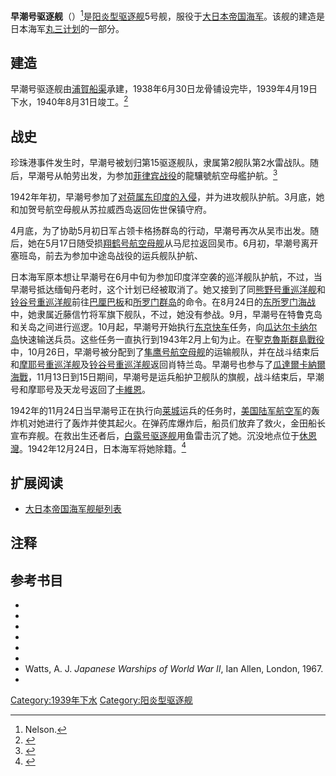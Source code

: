 {{軍艦模板
|圖片=[[File:Japanese_destroyer_Hayashio_underway_c1940_(painting).jpg|300px]]
|照片說明= 
|圖片2= 
|照片說明2= 
|名稱= 早潮
|艦種= [[驅逐艦|驅逐艦]]
|艦名= 
|擁有國= [[大日本帝國|大日本帝國]]
|艦級= [[陽炎型驅逐艦|陽炎型驅逐艦]]
|代號= 
|前型=
|次型=
|同型=
|數量= 
|製造= [[浦贺船渠|浦贺船渠]]
|下訂= 
|造價=  
|動工= 
|下水= 1939年4月19日
|服役= 1940年8月31日
|退役= 
|結局= 1942年11月24日沉没
|除籍= 1942年12月24日
|狀態= 
|綽號=
|榮譽=
|排水= 2033 公噸
|標準= 
|基準= 
|滿載= 
|長度= 118.5 公尺
|闊度= 10.8 公尺
|吃水= 3.8 公尺
|極速= 35.5節
|鍋爐= 3 × Kampon水管鍋爐<br />2 × Kanpon脈衝渦輪機
|引擎= 
|燃料=
|出力= 52000馬力
|續航= 5000海里(18節時)
|乘員= 239
|裝甲= 
|裝備= (1939)<br/>• 6 × [[50倍径三年式127毫米炮|50倍径三年式127毫米炮]] <br />• 2 × [[九六式25毫米高射机炮|九六式25毫米高射机炮]]<br />• 8 × {{convert|24|in|mm|0|abbr=on}} [[鱼雷|鱼雷]]<br />• 18 [[深水炸彈|深水炸彈]]<br />• 2 x [[掃雷器|掃雷器]]
*(1943)
*6 × [[50倍径三年式127毫米炮|50倍径三年式127毫米炮]]
*8 × [[九六式25毫米高射机炮|九六式25毫米高射机炮]]
*8 × {{convert|610|mm|0|abbr=on}} [[鱼雷|鱼雷]]
*18 × [[深水炸弹|深水炸弹]]
|射控裝置=
|偵搜設備=
|電戰系統=
|電子設備=
|飛行= 
|艦載機= 
|其它=
}}

'''早潮号驱逐舰'''（{{lang-ja|早潮}}）<ref>Nelson. </ref>是[[阳炎型驱逐舰|阳炎型驱逐舰]]5号舰，服役于[[大日本帝国海军|大日本帝国海军]]。该舰的建造是日本海军[[丸三计划|丸三计划]]的一部分。

== 建造 ==
早潮号驱逐舰由[[浦賀船渠|浦賀船渠]]承建，1938年6月30日龙骨铺设完毕，1939年4月19日下水，1940年8月31日竣工。<ref>{{Cite web|url=http://homepage2.nifty.com/nishidah/e/stc0427.htm|title=Asashio class 1st class destroyers|last=Nishidah|first=Hiroshi|year=2002|work=Materials of the Imperial Japanese Navy|publisher=|deadurl=yes|archiveurl=http://archive.wikiwix.com/cache/20110727193532/http://homepage2.nifty.com/nishidah/e/stc0427.htm|archivedate=2011年7月27日|df=}}</ref>

== 战史 ==
珍珠港事件发生时，早潮号被划归第15驱逐舰队，隶属第2舰队第2水雷战队。随后，早潮号从帕劳出发，为参加[[菲律賓戰役_(1941年–1942年)|菲律宾战役]]的龍驤號航空母艦护航。<ref>{{Cite web|url=http://www.combinedfleet.com/hayaso_t.htm|title=IJN ''Hayashio'': Tabular Record of Movement|author=Allyn D. Nevitt|date=|year=1998|month=|work=|publisher=combinedfleet.com|access-date=2016-07-06|archive-date=2020-02-23|archive-url=https://web.archive.org/web/20200223215131/http://www.combinedfleet.com/hayaso_t.htm|dead-url=no}}</ref>

1942年年初，早潮号参加了[[荷蘭東印度群島戰役|对荷属东印度的入侵]]，并为进攻舰队护航。3月底，她和加贺号航空母舰从苏拉威西岛返回佐世保镇守府。

4月底，为了协助5月初日军占领卡格扬群岛的行动，早潮号再次从吴市出发。随后，她在5月17日随受损[[翔鹤号航空母舰|翔鹤号航空母舰]]从马尼拉返回吴市。6月初，早潮号离开塞班岛，前去为参加中途岛战役的运兵舰队护航、

日本海军原本想让早潮号在6月中旬为参加印度洋空袭的巡洋舰队护航，不过，当早潮号抵达缅甸丹老时，这个计划已经被取消了。她又接到了同[[熊野号重巡洋舰|熊野号重巡洋舰]]和[[铃谷号重巡洋舰|铃谷号重巡洋舰]]前往[[巴厘巴板|巴厘巴板]]和[[所罗门群岛|所罗门群岛]]的命令。在8月24日的[[东所罗门海战|东所罗门海战]]中，她隶属近藤信竹将军旗下舰队，不过，她没有参战。9月，早潮号在特鲁克岛和关岛之间进行巡逻。10月起，早潮号开始执行[[东京快车|东京快车]]任务，向[[瓜达尔卡纳尔岛|瓜达尔卡纳尔岛]]快速输送兵员。这些任务一直执行到1943年2月上旬为止。在[[聖克魯斯群島戰役|聖克魯斯群島戰役]]中，10月26日，早潮号被分配到了[[隼鹰号航空母舰|隼鹰号航空母舰]]的运输舰队，并在战斗结束后和[[摩耶号重巡洋舰|摩耶号重巡洋舰]]及[[铃谷号重巡洋舰|铃谷号重巡洋舰]]返回肖特兰岛。早潮号也参与了[[瓜達爾卡納爾海戰|瓜達爾卡納爾海戰]]，11月13日到15日期间，早潮号是运兵船护卫舰队的旗舰，战斗结束后，早潮号和摩耶号及天龙号返回了[[卡維恩|卡維恩]]。

1942年的11月24日当早潮号正在执行向[[莱城|莱城]]运兵的任务时，[[美国陆军航空军|美国陆军航空军]]的轰炸机对她进行了轰炸并使其起火。在弹药库爆炸后，船员们放弃了救火，金田船长宣布弃舰。在救出生还者后，[[白露号驱逐舰|白露号驱逐舰]]用鱼雷击沉了她。沉没地点位于[[休恩灣|休恩灣]]。1942年12月24日，日本海军将她除籍。<ref>{{Cite book|title=Warship Losses of World War Two|last=Brown|first=David|publisher=Naval Institute Press|year=1990|isbn=1-55750-914-X}}</ref>

== 扩展阅读 ==
* [[大日本帝国海军舰艇列表|大日本帝国海军舰艇列表]]

== 注释 ==
{{Reflist}}

== 参考书目 ==
* {{Cite book|title=Warship Losses of World War Two|last=Brown|first=David|publisher=Naval Institute Press|year=1990|isbn=1-55750-914-X}}
* {{Cite book|title=Death of a Navy: Japanese Naval Action in World War II|last=D'Albas|first=Andrieu|publisher=Devin-Adair Pub|year=1965|isbn=0-8159-5302-X}}
* {{Cite book|title=Kaigun: Strategy, Tactics, and Technology in the Imperial Japanese Navy, 1887–1941|last=Evans|first=David|publisher=US Naval Institute Press|year=1979|isbn=0-87021-192-7|location=}}
* {{Cite book|title=Conway's All the World's Fighting Ships 1922–1946|publisher=Conway Maritime Press|year=1980|isbn=0-85177-146-7|location=Grenwitch|editor=Roger Chesneau}}
* {{Cite book|title=The Fighting Ships of the Rising Sun: The Drama of the Imperial Japanese Navy, 1895–1945|last=Howarth|first=Stephen|publisher=Atheneum|year=1983|isbn=0-689-11402-8|location=}}
* {{Cite book|title=Warships of the Imperial Japanese Navy, 1869–1945|last=Jentsura|first=Hansgeorg|publisher=US Naval Institute Press|year=1976|isbn=0-87021-893-X}}
* Watts, A. J. ''Japanese Warships of World War II'', Ian Allen, London, 1967.
* {{Cite book|title=Destroyers of World War 2|last=Whitley|first=M. J.|publisher=Cassell Publishing|year=1988|isbn=1-85409-521-8}}

{{阳炎型驱逐舰}}

[[Category:1939年下水|Category:1939年下水]]
[[Category:阳炎型驱逐舰|Category:阳炎型驱逐舰]]